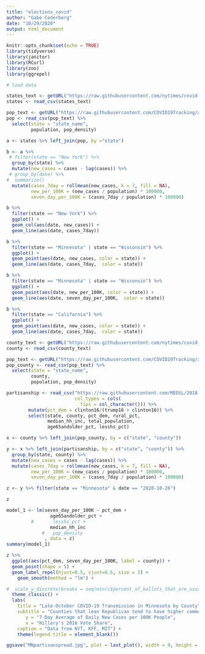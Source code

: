 ```yaml
---
title: "elections_covid"
author: "Gabe Cederberg"
date: "10/29/2020"
output: html_document
---
```


```r
knitr::opts_chunk$set(echo = TRUE)
library(tidyverse)
library(janitor)
library(RCurl)
library(zoo)
library(ggrepel)


```

```r
# load data

states_text <- getURL("https://raw.githubusercontent.com/nytimes/covid-19-data/master/us-states.csv")
states <- read_csv(states_text) 

pop_text <- getURL("https://raw.githubusercontent.com/COVID19Tracking/associated-data/master/us_census_data/us_census_2018_population_estimates_states.csv")
pop <- read_csv(pop_text) %>% 
  select(state = "state_name", 
         population, pop_density)

a <- states %>% left_join(pop, by ="state")

b <- a %>% 
 # filter(state == "New York") %>% 
  group_by(state) %>% 
  mutate(new_cases = cases - lag(cases)) %>% 
 # group_by(date) %>% 
#  summarize()
  mutate(cases_7day = rollmean(new_cases, k = 7, fill = NA),
         new_per_100K = (new_cases / population) * 100000, 
         seven_day_per_100K = (cases_7day / population) * 100000)

b %>% 
  filter(state == "New York") %>% 
  ggplot() +
  geom_col(aes(date, new_cases)) +
  geom_line(aes(date, cases_7day))
```

```r

b %>% 
  filter(state == "Minnesota" | state == "Wisconsin") %>% 
  ggplot() +
  geom_point(aes(date, new_cases, color = state)) +
  geom_line(aes(date, cases_7day,  color = state))

b %>% 
  filter(state == "Minnesota" | state == "Wisconsin") %>% 
  ggplot() +
  geom_point(aes(date, new_per_100K, color = state)) +
  geom_line(aes(date, seven_day_per_100K,  color = state))

b %>% 
  filter(state == "California") %>% 
  ggplot() +
  geom_point(aes(date, new_cases, color = state)) +
  geom_line(aes(date, cases_7day,  color = state))
```

```r
county_text <- getURL("https://raw.githubusercontent.com/nytimes/covid-19-data/master/us-counties.csv")
county <- read_csv(county_text) 

pop_text <- getURL("https://raw.githubusercontent.com/COVID19Tracking/associated-data/master/us_census_data/us_census_2018_population_estimates_counties.csv")
pop_county <- read_csv(pop_text) %>% 
  select(state = "state_name", 
         county,
         population, pop_density)

partisanship <- read_csv("https://raw.githubusercontent.com/MEDSL/2018-elections-unoffical/master/election-context-2018.csv",
                         col_types = cols(
                           fips = col_character())) %>% 
        mutate(pct_dem = clinton16/(trump16 + clinton16)) %>% 
        select(state, county, pct_dem, rural_pct, 
               median_hh_inc, total_population, 
               age65andolder_pct, lesshs_pct)

x <- county %>% left_join(pop_county, by = c("state", "county"))

y <- x %>% left_join(partisanship, by = c("state", "county")) %>% 
  group_by(state, county) %>% 
  mutate(new_cases = cases - lag(cases)) %>% 
  mutate(cases_7day = rollmean(new_cases, k = 7, fill = NA),
         new_per_100K = (new_cases / population) * 100000, 
         seven_day_per_100K = (cases_7day / population) * 100000)

z <- y %>% filter(state == "Minnesota" & date == "2020-10-26")

z

model_1 <- lm(seven_day_per_100K ~ pct_dem + 
                age65andolder_pct + 
         #       lesshs_pct + 
                median_hh_inc  
             #   pop_density
              , data = z)
summary(model_1)

z %>% 
  ggplot(aes(pct_dem, seven_day_per_100K, label = county)) +
  geom_point(shape = 5) +
  geom_label_repel(hjust=0.5, vjust=0.5, size = 2) +
    geom_smooth(method = "lm") +

#  scale_y_discrete(breaks = seq(min(c$percent_of_ballots_that_are_usually_vbm), max(c$percent_of_ballots_that_are_usually_vbm), by = 0.05)) +
  theme_classic() +
  labs(
    title = "Late-October COVID-19 Transmission in Minnesota by County",
    subtitle = "Counties that lean Republican tend to have higher community transmission rates",
       y = "7-Day Average of Daily New Cases per 100K People",
       x = "Hillary's 2016 Vote Share",
    caption = "Data from NYT, KFF, MIT") +
    theme(legend.title = element_blank())

ggsave("MNpartisanspread.jpg", plot = last_plot(), width = 9, height = 6)

```

